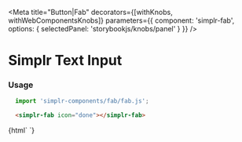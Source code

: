 
<Meta
  title="Button|Fab"
  decorators={[withKnobs, withWebComponentsKnobs]}
  parameters={{ component: 'simplr-fab', options: { selectedPanel: 'storybookjs/knobs/panel' } }}
/>

# Simplr Text Input

### Usage

```js
  import 'simplr-components/fab/fab.js';
```

```html
  <simplr-fab icon="done"></simplr-fab>
```


<Story name="Simplr Text Input">
  {html`
    <simplr-fab icon="done"></simplr-fab>
  `}
</Story>

<Props of="simplr-fab" />
